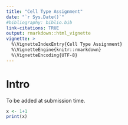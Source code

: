 ```yaml
---
title: "Cell Type Assignment"
date: "`r Sys.Date()`"
#bibliography: biblio.bib
link-citations: TRUE
output: rmarkdown::html_vignette
vignette: >
  %\VignetteIndexEntry{Cell Type Assignment}
  %\VignetteEngine{knitr::rmarkdown}
  %\VignetteEncoding{UTF-8}
---
```


# Intro

To be added at submission time.

```r
x <- 1+1
print(x)
```

